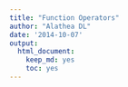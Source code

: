 ```yaml
---
title: "Function Operators"
author: "Alathea DL"
date: '2014-10-07'
output:
  html_document:
    keep_md: yes
    toc: yes
---
```


